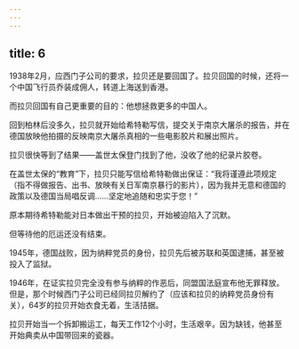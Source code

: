 ```yaml
---
---
---
```

title: 6
---



1938年2月，应西门子公司的要求，拉贝还是要回国了。拉贝回国的时候，还将一个中国飞行员乔装成佣人，转道上海送到香港。

而拉贝回国有自己更重要的目的：他想拯救更多的中国人。

回到柏林后没多久，拉贝就开始给希特勒写信，提交关于南京大屠杀的报告，并在德国放映他拍摄的反映南京大屠杀真相的一些电影胶片和展出照片。

拉贝很快等到了结果——盖世太保登门找到了他，没收了他的纪录片胶卷。

在盖世太保的“教育”下，拉贝只能写信给希特勒做出保证：“我将谨遵此项规定（指不得做报告、出书、放映有关日军南京暴行的影片），因为我并无意和德国的政策以及德国当局唱反调……坚定地追随和忠实于您！”

原本期待希特勒能对日本做出干预的拉贝，开始被迫陷入了沉默。

但等待他的厄运还没有结束。

1945年，德国战败，因为纳粹党员的身份，拉贝先后被苏联和英国逮捕，甚至被投入了监狱。

1946年，在证实拉贝完全没有参与纳粹的作恶后，同盟国法庭宣布他无罪释放。但是，那个时候西门子公司已经同拉贝解约了（应该和拉贝的纳粹党员身份有关），64岁的拉贝开始衣食无着，生活拮据。

拉贝开始当一个拆卸搬运工，每天工作12个小时，生活艰辛。因为缺钱，他甚至开始典卖从中国带回来的瓷器。